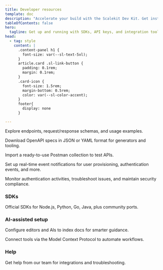 ```yaml
---
title: Developer resources
template: doc
description: "Accelerate your build with the Scalekit Dev Kit. Get instant access to SDKs, API references, sample apps, and other developer tools."
tableOfContents: false
hero:
  tagline: Get up and running with SDKs, API keys, and integration tools.
head:
  - tag: style
    content: |
      .content-panel h1 {
        font-size: var(--sl-text-5xl);
      }
      article.card .sl-link-button {
        padding: 0.1rem;
        margin: 0.1rem;
      }
      .card-icon {
        font-size: 1.5rem;
        margin-bottom: 0.5rem;
        color: var(--sl-color-accent);
      }
      footer{
        display: none
      }

---
```


<CardGrid className="feature-cards-grid">
  <FoldCard title="API reference" icon={IconLucideBookOpen} href="https://docs.scalekit.com/apis" cta="Open API reference →">
    <p class="card-desc">
      Explore endpoints, request/response schemas, and usage examples.
    </p>
  </FoldCard>
  <FoldCard title="OpenAPI specifications" icon={IconLucideDownload} href="/api/scalekit.swagger.json" cta="Download JSON →">
    <p class="card-desc">
      Download OpenAPI specs in JSON or YAML format for generators and tooling.
    </p>
  </FoldCard>
  <FoldCard title="Postman collection" icon={IconLucideDownload} href="/api/scalekit.postman_collection.json" cta="Download collection →">
    <p class="card-desc">
      Import a ready-to-use Postman collection to test APIs.
    </p>
  </FoldCard>
  <FoldCard title="Webhooks" icon={IconTablerWebhook} href="/guides/webhooks-best-practices" cta="View guide →">
    <p class="card-desc">
      Set up real-time event notifications for user provisioning, authentication events, and more.
    </p>
  </FoldCard>
  <FoldCard title="Auth logs" icon={IconLucideActivity} href="/guides/dashboard/auth-logs" cta="View guide →">
    <p class="card-desc">
      Monitor authentication activities, troubleshoot issues, and maintain security compliance.
    </p>
  </FoldCard>
</CardGrid>

### SDKs

<CardGrid className="feature-cards-grid">
  <FoldCard title="Browse SDKs" icon={IconLucideBookOpen} href="/dev-kit/sdks/overview" cta="Browse SDKs →">
    <p class="card-desc">
      Official SDKs for Node.js, Python, Go, Java, plus community ports.
    </p>
  </FoldCard>
</CardGrid>

### AI-assisted setup

<CardGrid className="feature-cards-grid">
  <FoldCard title="AI assisted setup" icon={IconPhSparkle} href="/dev-kit/resources/ai-assisted-setup" cta="Open guide →">
    <p class="card-desc">
      Configure editors and AIs to index docs for smarter guidance.
    </p>
  </FoldCard>
  <FoldCard title="MCP for Scalekit" icon={IconMdiRobot} href="/dev-kit/mcp" cta="View MCP guide →">
    <p class="card-desc">
      Connect tools via the Model Context Protocol to automate workflows.
    </p>
  </FoldCard>
</CardGrid>

### Help

<CardGrid className="feature-cards-grid">
  <FoldCard title="Contact us" icon={IconLucideMail} href="/support/contact-us" cta="Contact us →">
    <p class="card-desc">
      Get help from our team for integrations and troubleshooting.
    </p>
  </FoldCard>
</CardGrid>





<Footer />
